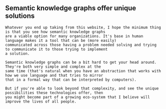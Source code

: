 
<Content>
    <h2 className="subtitle">Semantic knowledge graphs offer unique solutions</h2>

    Whatever you end up taking from this website, I hope the minimum thing is that you see how semantic knowledge graphs
    are a viable option for many organizations. It's base in human language makes it a tool that can be (more easily)
    communicated across those having a problem needed solving and trying to communicate it to those trying to implement
    a solution.

    Semantic knowledge graphs can be a bit hard to get your head around. They're both very simple and complex at the
    same time (that's natural when you have an abstraction that works with how we use language and that tries to mirror
    that in a formal way that can be interpreted by computers).

    But if you're able to look beyond that complexity, and see the unique possibilities these technologies offer, then
    you might become part of a growing eco-system that I believe will improve the lives of all people.
</Content>
